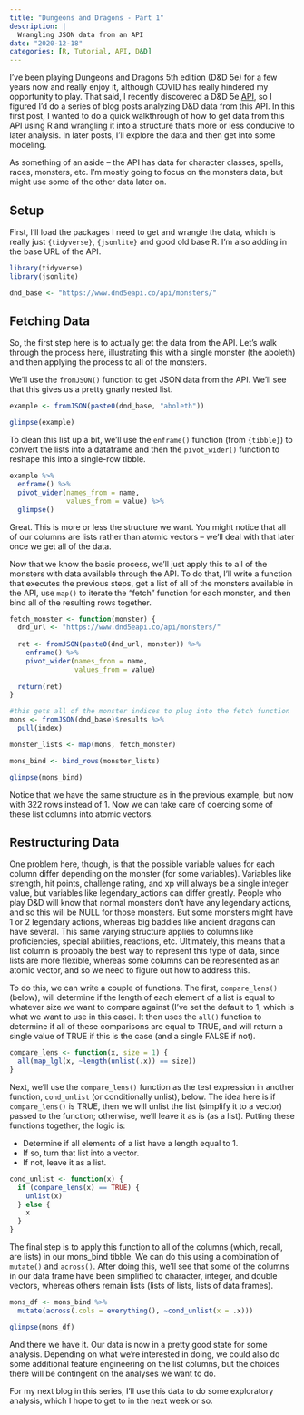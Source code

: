 ```yaml
---
title: "Dungeons and Dragons - Part 1"
description: |
  Wrangling JSON data from an API
date: "2020-12-18"
categories: [R, Tutorial, API, D&D]
---
```



I've been playing Dungeons and Dragons 5th edition (D&D 5e) for a few years now and really enjoy it, although COVID has really hindered my opportunity to play. That said, I recently discovered a D&D 5e [API](https://www.dnd5eapi.co/), so I figured I'd do a series of blog posts analyzing D&D data from this API. In this first post, I wanted to do a quick walkthrough of how to get data from this API using R and wrangling it into a structure that's more or less conducive to later analysis. In later posts, I'll explore the data and then get into some modeling.

As something of an aside -- the API has data for character classes, spells, races, monsters, etc. I'm mostly going to focus on the monsters data, but might use some of the other data later on.

## Setup

First, I'll load the packages I need to get and wrangle the data, which is really just `{tidyverse}`, `{jsonlite}` and good old base R. I'm also adding in the base URL of the API.

```r

library(tidyverse)
library(jsonlite)

dnd_base <- "https://www.dnd5eapi.co/api/monsters/"
```

## Fetching Data

So, the first step here is to actually get the data from the API. Let's walk through the process here, illustrating this with a single monster (the aboleth) and then applying the process to all of the monsters.

We'll use the `fromJSON()` function to get JSON data from the API. We'll see that this gives us a pretty gnarly nested list.

```r
example <- fromJSON(paste0(dnd_base, "aboleth"))

glimpse(example)
```


To clean this list up a bit, we'll use the `enframe()` function (from `{tibble}`) to convert the lists into a dataframe and then the `pivot_wider()` function to reshape this into a single-row tibble.

```r
example %>%
  enframe() %>%
  pivot_wider(names_from = name,
              values_from = value) %>%
  glimpse()
```


Great. This is more or less the structure we want. You might notice that all of our columns are lists rather than atomic vectors -- we'll deal with that later once we get all of the data.

Now that we know the basic process, we'll just apply this to all of the monsters with data available through the API. To do that, I'll write a function that executes the previous steps, get a list of all of the monsters available in the API, use `map()` to iterate the "fetch" function for each monster, and then bind all of the resulting rows together.

```r
fetch_monster <- function(monster) {
  dnd_url <- "https://www.dnd5eapi.co/api/monsters/"
  
  ret <- fromJSON(paste0(dnd_url, monster)) %>%
    enframe() %>%
    pivot_wider(names_from = name,
                values_from = value)
  
  return(ret)
}

#this gets all of the monster indices to plug into the fetch function
mons <- fromJSON(dnd_base)$results %>%
  pull(index)

monster_lists <- map(mons, fetch_monster)

mons_bind <- bind_rows(monster_lists)

glimpse(mons_bind)
```


Notice that we have the same structure as in the previous example, but now with 322 rows instead of 1. Now we can take care of coercing some of these list columns into atomic vectors.

## Restructuring Data

One problem here, though, is that the possible variable values for each column differ depending on the monster (for some variables). Variables like strength, hit points, challenge rating, and xp will always be a single integer value, but variables like legendary_actions can differ greatly. People who play D&D will know that normal monsters don't have any legendary actions, and so this will be NULL for those monsters. But some monsters might have 1 or 2 legendary actions, whereas big baddies like ancient dragons can have several. This same varying structure applies to columns like proficiencies, special abilities, reactions, etc. Ultimately, this means that a list column is probably the best way to represent this type of data, since lists are more flexible, whereas some columns can be represented as an atomic vector, and so we need to figure out how to address this.

To do this, we can write a couple of functions. The first, `compare_lens()` (below), will determine if the length of each element of a list is equal to whatever size we want to compare against (I've set the default to 1, which is what we want to use in this case). It then uses the `all()` function to determine if all of these comparisons are equal to TRUE, and will return a single value of TRUE if this is the case (and a single FALSE if not).

```r
compare_lens <- function(x, size = 1) {
  all(map_lgl(x, ~length(unlist(.x)) == size))
}
```


Next, we'll use the `compare_lens()` function as the test expression in another function, `cond_unlist` (or conditionally unlist), below. The idea here is if `compare_lens()` is TRUE, then we will unlist the list (simplify it to a vector) passed to the function; otherwise, we'll leave it as is (as a list). Putting these functions together, the logic is:

- Determine if all elements of a list have a length equal to 1.
- If so, turn that list into a vector.
- If not, leave it as a list.

```r
cond_unlist <- function(x) {
  if (compare_lens(x) == TRUE) {
    unlist(x)
  } else {
    x
  }
}
```


The final step is to apply this function to all of the columns (which, recall, are lists) in our mons_bind tibble. We can do this using a combination of `mutate()` and `across()`. After doing this, we'll see that some of the columns in our data frame have been simplified to character, integer, and double vectors, whereas others remain lists (lists of lists, lists of data frames).

```r
mons_df <- mons_bind %>%
  mutate(across(.cols = everything(), ~cond_unlist(x = .x)))

glimpse(mons_df)
```


And there we have it. Our data is now in a pretty good state for some analysis. Depending on what we're interested in doing, we could also do some additional feature engineering on the list columns, but the choices there will be contingent on the analyses we want to do.

For my next blog in this series, I'll use this data to do some exploratory analysis, which I hope to get to in the next week or so.
